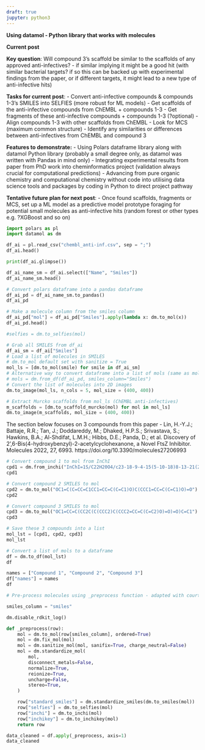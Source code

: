 ```yaml
---
draft: true
jupyter: python3
---
```


**Using datamol - Python library that works with molecules**

**Current post**

**Key question**: Will compound 3's scaffold be similar to the scaffolds of any approved anti-infectives? - if similar implying it might be a good hit (with similar bacterial targets? if so this can be backed up with experimental findings from the paper, or if different targets, it might lead to a new type of anti-infective hits)

**Tasks for current post**: - Convert anti-infective compounds & compounds 1-3's SMILES into SELFIES (more robust for ML models) - Get scaffolds of the anti-infective compounds from ChEMBL + compounds 1-3 - Get fragments of these anti-infective compounds + compounds 1-3 (?optional) - Align compounds 1-3 with other scaffolds from ChEMBL - Look for MCS (maximum common structure) - Identify any similarities or differences between anti-infectives from ChEMBL and compound 3

**Features to demonstrate:** - Using Polars dataframe library along with datamol Python library (probably a small degree only, as datamol was written with Pandas in mind only) - Integrating experimental results from paper from PhD work into cheminformatics project (validation always crucial for computational predictions) - Advancing from pure organic chemistry and computational chemistry without code into utilising data science tools and packages by coding in Python to direct project pathway

**Tentative future plan for next post**: - Once found scaffolds, fragments or MCS, set up a ML model as a predictive model prototype foraging for potential small molecules as anti-infective hits (random forest or other types e.g. ?XGBoost and so on)

```python
import polars as pl
import datamol as dm
```

```python
df_ai = pl.read_csv("chembl_anti-inf.csv", sep = ";")
df_ai.head()
```

```python
print(df_ai.glimpse())
```

```python
df_ai_name_sm = df_ai.select(["Name", "Smiles"])
df_ai_name_sm.head()
```

```python
# Convert polars dataframe into a pandas dataframe
df_ai_pd = df_ai_name_sm.to_pandas()
df_ai_pd
```

```python
# Make a molecule column from the smiles column
df_ai_pd["mol"] = df_ai_pd["Smiles"].apply(lambda x: dm.to_mol(x))
df_ai_pd.head()
```

```python
#selfies = dm.to_selfies(mol)
```

```python
# Grab all SMILES from df_ai
df_ai_sm = df_ai["Smiles"]
# Load a list of molecules in SMILES
# dm.to_mol default set with sanitize = True
mol_ls = [dm.to_mol(smile) for smile in df_ai_sm]
# Alternative way to convert dataframe into a list of mols (same as mol_ls)
# mols = dm.from_df(df_ai_pd, smiles_column="Smiles")
# Convert the list of molecules into 2D images
dm.to_image(mol_ls, n_cols = 5, mol_size = (400, 400))
```

```python
# Extract Murcko scaffolds from mol_ls (ChEMBL anti-infectives)
m_scaffolds = [dm.to_scaffold_murcko(mol) for mol in mol_ls]
dm.to_image(m_scaffolds, mol_size = (400, 400))
```

The section below focuses on 3 compounds from this paper - Lin, H.-Y.J.; Battaje, R.R.; Tan, J.; Doddareddy, M.; Dhaked, H.P.S.; Srivastava, S.; Hawkins, B.A.; Al-Shdifat, L.M.H.; Hibbs, D.E.; Panda, D.; et al. Discovery of 2',6-Bis(4-hydroxybenzyl)-2-acetylcyclohexanone, a Novel FtsZ Inhibitor. Molecules 2022, 27, 6993. https://doi.org/10.3390/molecules27206993

```python
# Convert compound 1 to mol from InChI
cpd1 = dm.from_inchi("InChI=1S/C22H20O4/c23-18-9-4-15(5-10-18)8-13-21(25)20-3-1-2-17(22(20)26)14-16-6-11-19(24)12-7-16/h4-14,20,23-24H,1-3H2/b13-8+,17-14+")
cpd1
```

```python
# Convert compound 2 SMILES to mol
cpd2 = dm.to_mol("OC1=C(C=CC=C1CC1=CC=C(C=C1)O)C(CCC1=CC=C(C=C1)O)=O")
cpd2
```

```python
# Convert compound 3 SMILES to mol
cpd3 = dm.to_mol("OC1=CC=C(CC2C(C(CCC2)C(CCC2=CC=C(C=C2)O)=O)=O)C=C1")
cpd3
```

```python
# Save these 3 compounds into a list
mol_lst = [cpd1, cpd2, cpd3]
mol_lst
```

```python
# Convert a list of mols to a dataframe
df = dm.to_df(mol_lst)
df
```

```python
names = ["Compound 1", "Compound 2", "Compound 3"]
df["names"] = names
df
```

```python

# Pre-process molecules using _preprocess function - adapted with courtesy from datamol.io

smiles_column = "smiles"

dm.disable_rdkit_log()

def _preprocess(row):
    mol = dm.to_mol(row[smiles_column], ordered=True)
    mol = dm.fix_mol(mol)
    mol = dm.sanitize_mol(mol, sanifix=True, charge_neutral=False)
    mol = dm.standardize_mol(
        mol,
        disconnect_metals=False,
        normalize=True,
        reionize=True,
        uncharge=False,
        stereo=True,
    )

    row["standard_smiles"] = dm.standardize_smiles(dm.to_smiles(mol))
    row["selfies"] = dm.to_selfies(mol)
    row["inchi"] = dm.to_inchi(mol)
    row["inchikey"] = dm.to_inchikey(mol)
    return row
```

```python
data_cleaned = df.apply(_preprocess, axis=1)
data_cleaned
```
